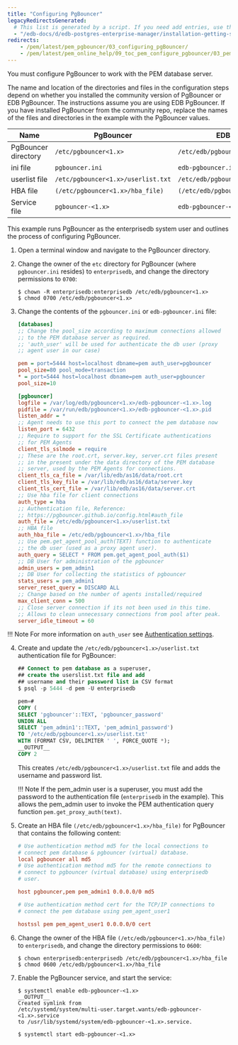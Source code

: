 ```yaml
---
title: "Configuring PgBouncer"
legacyRedirectsGenerated:
  # This list is generated by a script. If you need add entries, use the `legacyRedirects` key.
  - "/edb-docs/d/edb-postgres-enterprise-manager/installation-getting-started/pgbouncer-configuration-guide/8.0/configuring_pgBouncer.html"
redirects:
    - /pem/latest/pem_pgbouncer/03_configuring_pgBouncer/
    - /pem/latest/pem_online_help/09_toc_pem_configure_pgbouncer/03_pem_pgbouncer_configuring_pgbouncer/
---
```


You must configure PgBouncer to work with the PEM database server. 

The name and location of the directories and files in the configuration steps depend on whether you installed the community version of PgBouncer or EDB PgBouncer. The instructions assume you are using EDB PgBouncer. If you have installed PgBouncer from the community repo, replace the names of the files and directories in the example with the PgBouncer values.


| Name                | PgBouncer                          | EDB PgBouncer                          |
|---------------------|------------------------------------|----------------------------------------|
| PgBouncer directory | `/etc/pgbouncer<1.x>`              | `/etc/edb/pgbouncer<1.x>`               |
| ini file            | `pgbouncer.ini`                    | `edb-pgbouncer.ini`                    |
| userlist file       | `/etc/pgbouncer<1.x>/userlist.txt` | `/etc/edb/pgbouncer<1.x>/userlist.txt` |
| HBA file            | `(/etc/pgbouncer<1.x>/hba_file)`   | `(/etc/edb/pgbouncer<1.x>/hba_file)`   |
| Service file        | `pgbouncer-<1.x>`                  | `edb-pgbouncer-<1.x>`                  |

This example runs PgBouncer as the enterprisedb system user and outlines the process of configuring PgBouncer.

1.  Open a terminal window and navigate to the PgBouncer directory.

2.  Change the owner of the `etc` directory for PgBouncer (where `pgbouncer.ini` resides) to `enterprisedb`, and change the directory permissions to `0700`:

    ```shell
    $ chown -R enterprisedb:enterprisedb /etc/edb/pgbouncer<1.x>
    $ chmod 0700 /etc/edb/pgbouncer<1.x>
    ```

3.  Change the contents of the `pgbouncer.ini` or `edb-pgbouncer.ini` file:

    ```ini
    [databases]
    ;; Change the pool_size according to maximum connections allowed
    ;; to the PEM database server as required.
    ;; 'auth_user' will be used for authenticate the db user (proxy
    ;; agent user in our case)

    pem = port=5444 host=localhost dbname=pem auth_user=pgbouncer
    pool_size=80 pool_mode=transaction
    * = port=5444 host=localhost dbname=pem auth_user=pgbouncer
    pool_size=10

    [pgbouncer]
    logfile = /var/log/edb/pgbouncer<1.x>/edb-pgbouncer-<1.x>.log
    pidfile = /var/run/edb/pgbouncer<1.x>/edb-pgbouncer-<1.x>.pid
    listen_addr = *
    ;; Agent needs to use this port to connect the pem database now
    listen_port = 6432
    ;; Require to support for the SSL Certificate authentications
    ;; for PEM Agents
    client_tls_sslmode = require
    ;; These are the root.crt, server.key, server.crt files present
    ;; in the present under the data directory of the PEM database
    ;; server, used by the PEM Agents for connections.
    client_tls_ca_file = /var/lib/edb/as16/data/root.crt
    client_tls_key_file = /var/lib/edb/as16/data/server.key
    client_tls_cert_file = /var/lib/edb/as16/data/server.crt
    ;; Use hba file for client connections
    auth_type = hba
    ;; Authentication file, Reference:
    ;; https://pgbouncer.github.io/config.html#auth_file
    auth_file = /etc/edb/pgbouncer<1.x>/userlist.txt
    ;; HBA file
    auth_hba_file = /etc/edb/pgbouncer<1.x>/hba_file
    ;; Use pem.get_agent_pool_auth(TEXT) function to authenticate
    ;; the db user (used as a proxy agent user).
    auth_query = SELECT * FROM pem.get_agent_pool_auth($1)
    ;; DB User for administration of the pgbouncer
    admin_users = pem_admin1
    ;; DB User for collecting the statistics of pgbouncer
    stats_users = pem_admin1
    server_reset_query = DISCARD ALL
    ;; Change based on the number of agents installed/required
    max_client_conn = 500
    ;; Close server connection if its not been used in this time.
    ;; Allows to clean unnecessary connections from pool after peak.
    server_idle_timeout = 60
    ```

!!! Note
    For more information on `auth_user` see [Authentication settings](https://www.pgbouncer.org/config.html#authentication-settings).

4.  Create and update the `/etc/edb/pgbouncer<1.x>/userlist.txt` authentication file for PgBouncer:

    ```sql
    ## Connect to pem database as a superuser, 
    ## create the userslist.txt file and add 
    ## username and their password list in CSV format
    $ psql -p 5444 -d pem -U enterprisedb
    
    pem=# 
    COPY (
    SELECT 'pgbouncer'::TEXT, 'pgbouncer_password'
    UNION ALL
    SELECT 'pem_admin1'::TEXT, 'pem_admin1_password')
    TO '/etc/edb/pgbouncer<1.x>/userlist.txt'
    WITH (FORMAT CSV, DELIMITER ' ', FORCE_QUOTE *);
    __OUTPUT__
    COPY 2
    ```

    This creates `/etc/edb/pgbouncer<1.x>/userlist.txt` file and adds the username and password list.

    !!! Note
        If the pem_admin user is a superuser, you must add the password to the authentication file (`enterprisedb` in the example). This allows the pem_admin user to invoke the PEM authentication query function `pem.get_proxy_auth(text)`.

5.  Create an HBA file `(/etc/edb/pgbouncer<1.x>/hba_file)` for PgBouncer that contains the following content:

    ```ini
    # Use authentication method md5 for the local connections to
    # connect pem database & pgbouncer (virtual) database.
    local pgbouncer all md5
    # Use authentication method md5 for the remote connections to
    # connect to pgbouncer (virtual database) using enterprisedb
    # user.

    host pgbouncer,pem pem_admin1 0.0.0.0/0 md5
    ```

    ```ini
    # Use authentication method cert for the TCP/IP connections to
    # connect the pem database using pem_agent_user1

    hostssl pem pem_agent_user1 0.0.0.0/0 cert
    ```

6.  Change the owner of the HBA file `(/etc/edb/pgbouncer<1.x>/hba_file)` to `enterprisedb`, and change the directory permissions to `0600`:

    ```shell
    $ chown enterprisedb:enterprisedb /etc/edb/pgbouncer<1.x>/hba_file
    $ chmod 0600 /etc/edb/pgbouncer<1.x>/hba_file
    ```

7.  Enable the PgBouncer service, and start the service:

    ```shell
    $ systemctl enable edb-pgbouncer-<1.x>
    __OUTPUT__
    Created symlink from
    /etc/systemd/system/multi-user.target.wants/edb-pgbouncer-<1.x>.service
    to /usr/lib/systemd/system/edb-pgbouncer-<1.x>.service.
    ```

    ```shell
    $ systemctl start edb-pgbouncer-<1.x>
    ```
